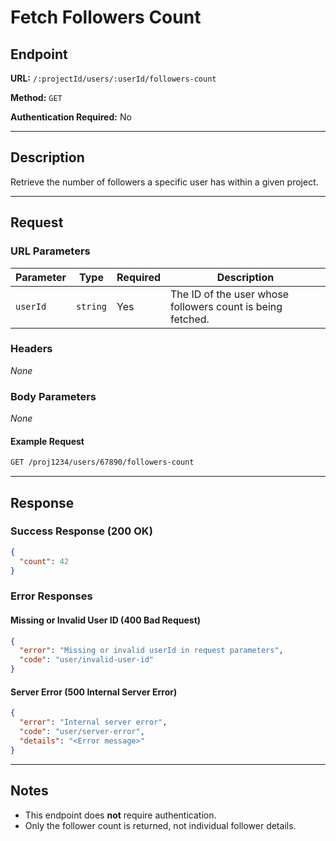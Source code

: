 # Fetch Followers Count

## Endpoint

**URL:** `/:projectId/users/:userId/followers-count`

**Method:** `GET`

**Authentication Required:** No

---

## Description

Retrieve the number of followers a specific user has within a given project.

---

## Request

### URL Parameters

| Parameter | Type     | Required | Description                                                |
| --------- | -------- | -------- | ---------------------------------------------------------- |
| `userId`  | `string` | Yes      | The ID of the user whose followers count is being fetched. |

### Headers

_None_

### Body Parameters

_None_

#### Example Request

```sh
GET /proj1234/users/67890/followers-count
```

---

## Response

### Success Response (200 OK)

```json
{
  "count": 42
}
```

### Error Responses

#### Missing or Invalid User ID (400 Bad Request)

```json
{
  "error": "Missing or invalid userId in request parameters",
  "code": "user/invalid-user-id"
}
```

#### Server Error (500 Internal Server Error)

```json
{
  "error": "Internal server error",
  "code": "user/server-error",
  "details": "<Error message>"
}
```

---

## Notes

- This endpoint does **not** require authentication.
- Only the follower count is returned, not individual follower details.
